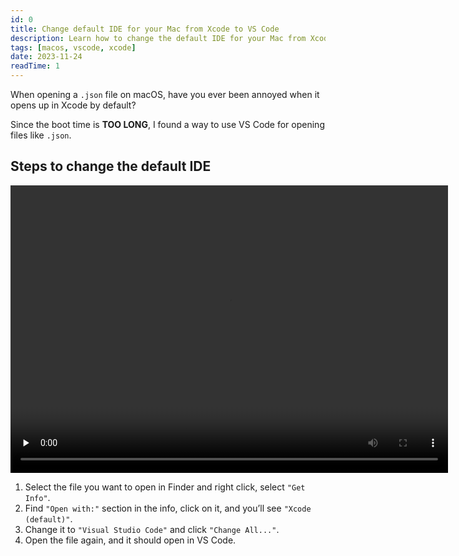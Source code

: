 ```yaml
---
id: 0
title: Change default IDE for your Mac from Xcode to VS Code
description: Learn how to change the default IDE for your Mac from Xcode to VS Code.
tags: [macos, vscode, xcode]
date: 2023-11-24
readTime: 1
---
```

When opening a `.json` file on macOS, have you ever been annoyed when it opens up in Xcode by default?

Since the boot time is **TOO LONG**, I found a way to use VS Code for opening files like `.json`.

## Steps to change the default IDE

<video width="700" height="460" controls preload="none">
<source src="/images/docs/change-default-ide-for-your-mac-from-xcode-to-vs-code-0/process.mov" type="video/mp4" />
</video>

1. Select the file you want to open in Finder and right click, select `"Get Info"`.
2. Find `"Open with:"` section in the info, click on it, and you’ll see `"Xcode (default)"`.
3. Change it to `"Visual Studio Code"` and click `"Change All..."`.
4. Open the file again, and it should open in VS Code.
